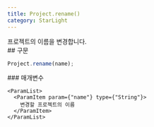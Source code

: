 ```yaml
---
title: Project.rename()
category: StarLight
---
```


<Section>
  프로젝트의 이름을 변경합니다.
</Section>
<Section>
  ## 구문

  ~~~js
  Project.rename(name);
  ~~~

  <Section>
    ### 매개변수

    <ParamList>
      <ParamItem param={"name"} type={"String"}>
        변경할 프로젝트의 이름
      </ParamItem>
    </ParamList>
  </Section>
</Section>